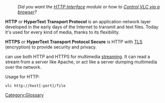 :''Did you want the [[HTTP Interface]] module or how to [[Control VLC via a browser]]?''
{{Protocol|HTTP}}

'''HTTP''' or '''HyperText Transport Protocol''' is an application network layer developed in the early days of the Internet to transmit {{HTML}} and text files. Today it's used for every kind of media, thanks to its flexibility.

'''HTTPS''' or '''HyperText Transport Protocol Secure''' is HTTP with [[TLS]] (encryption) to provide security and privacy.

{{VLC}} can use both HTTP and HTTPS for multimedia [[streaming]]. It can read a stream from a server like Apache, or act like a server dumping multimedia over the network.

Usage for HTTP:
 vlc <nowiki>http://host[:port]/file</nowiki>

[[Category:Glossary]]